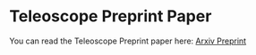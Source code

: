 # Teleoscope Preprint Paper
You can read the Teleoscope Preprint paper here: [Arxiv Preprint](ARXIV_Teleoscope_Systems_Paper.pdf)